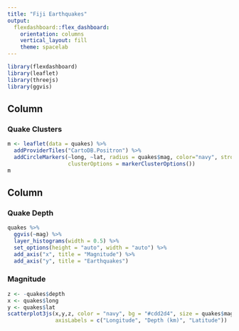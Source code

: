 ```yaml
---
title: "Fiji Earthquakes"
output: 
  flexdashboard::flex_dashboard:
    orientation: columns
    vertical_layout: fill
    theme: spacelab
---
```


```r
library(flexdashboard)
library(leaflet)
library(threejs)
library(ggvis)
```

Column {data-width=650}
-----------------------------------------------------------------------

### Quake Clusters

```r
m <- leaflet(data = quakes) %>%
  addProviderTiles("CartoDB.Positron") %>%
  addCircleMarkers(~long, ~lat, radius = quakes$mag, color="navy", stroke = FALSE, fillOpacity = 0.8, 
                   clusterOptions = markerClusterOptions())
m
```

Column {data-width=350}
-----------------------------------------------------------------------

### Quake Depth

```r
quakes %>%
  ggvis(~mag) %>%
  layer_histograms(width = 0.5) %>%
  set_options(height = "auto", width = "auto") %>%
  add_axis("x", title = "Magnitude") %>%
  add_axis("y", title = "Earthquakes")
```

### Magnitude

```r
z <- -quakes$depth
x <- quakes$long
y <- quakes$lat
scatterplot3js(x,y,z, color = "navy", bg = "#cdd2d4", size = quakes$mag,
               axisLabels = c("Longitude", "Depth (km)", "Latitude"))
```

